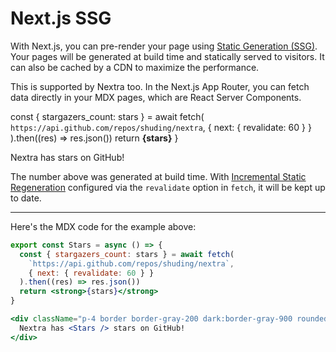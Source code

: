 # Next.js SSG

With Next.js, you can pre-render your page using [Static Generation (SSG)](https://nextjs.org/docs/basic-features/pages#static-generation-recommended). Your pages will be generated at build time and statically served to visitors. It can also be cached by a CDN to maximize the performance.

This is supported by Nextra too. In the Next.js App Router, you can fetch data directly in your MDX pages, which are React Server Components.

  const { stargazers_count: stars } = await fetch(
    `https://api.github.com/repos/shuding/nextra`,
    { next: { revalidate: 60 } }
  ).then((res) => res.json())
  return <strong>{stars}</strong>
}

<div className="p-4 border border-gray-200 dark:border-gray-900 rounded mt-6">
  Nextra has <Stars /> stars on GitHub!
</div>

The number above was generated at build time. With [Incremental Static Regeneration](https://nextjs.org/docs/basic-features/data-fetching#incremental-static-regeneration) configured via the `revalidate` option in `fetch`, it will be kept up to date.

---

Here's the MDX code for the example above:

```jsx
export const Stars = async () => {
  const { stargazers_count: stars } = await fetch(
    `https://api.github.com/repos/shuding/nextra`,
    { next: { revalidate: 60 } }
  ).then((res) => res.json())
  return <strong>{stars}</strong>
}

<div className="p-4 border border-gray-200 dark:border-gray-900 rounded mt-6">
  Nextra has <Stars /> stars on GitHub!
</div>
```

